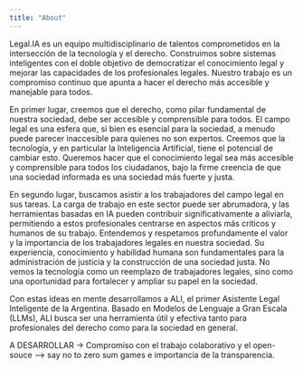 ```yaml
---
title: "About"
---
```


Legal.IA es un equipo multidisciplinario de talentos comprometidos en la intersección de la tecnología y el derecho. Construimos sobre sistemas inteligentes con el doble objetivo de democratizar el conocimiento legal y mejorar las capacidades de los profesionales legales. Nuestro trabajo es un compromiso continuo que apunta a hacer el derecho más accesible y manejable para todos. 

En primer lugar, creemos que el derecho, como pilar fundamental de nuestra sociedad, debe ser accesible y comprensible para todos. El campo legal es una esfera que, si bien es esencial para la sociedad, a menudo puede parecer inaccesible para quienes no son expertos. Creemos que la tecnología, y en particular la Inteligencia Artificial, tiene el potencial de cambiar esto. Queremos hacer que el conocimiento legal sea más accesible y comprensible para todos los ciudadanos, bajo la firme creencia de que una sociedad informada es una sociedad más fuerte y justa.

En segundo lugar, buscamos asistir a los trabajadores del campo legal en sus tareas. La carga de trabajo en este sector puede ser abrumadora, y las herramientas basadas en IA pueden contribuir significativamente a aliviarla, permitiendo a estos profesionales centrarse en aspectos más críticos y humanos de su trabajo. Entendemos y respetamos profundamente el valor y la importancia de los trabajadores legales en nuestra sociedad. Su experiencia, conocimiento y habilidad humana son fundamentales para la administración de justicia y la construcción de una sociedad justa. No vemos la tecnología como un reemplazo de trabajadores legales, sino como una oportunidad para fortalecer y ampliar su papel en la sociedad.

Con estas ideas en mente desarrollamos a ALI, el primer Asistente Legal Inteligente de la Argentina. Basado en Modelos de Lenguaje a Gran Escala (LLMs), ALI busca ser una herramienta útil y efectiva tanto para profesionales del derecho como para la sociedad en general. 

A DESARROLLAR -> Compromiso con el trabajo colaborativo y el open-souce --> say no to zero sum games e importancia de la transparencia. 

